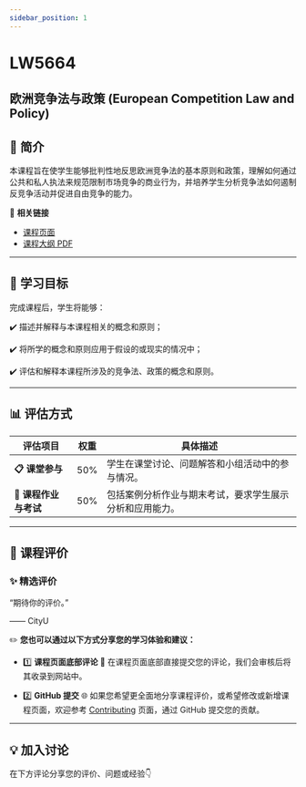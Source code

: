 ```yaml
---
sidebar_position: 1
---
```


# LW5664
## 欧洲竞争法与政策 (European Competition Law and Policy)

## **📘 简介**
本课程旨在使学生能够批判性地反思欧洲竞争法的基本原则和政策，理解如何通过公共和私人执法来规范限制市场竞争的商业行为，并培养学生分析竞争法如何遏制反竞争活动并促进自由竞争的能力。

🔗 **相关链接**
- [课程页面](https://www.cityu.edu.hk/catalogue/pg/202526/course/LW5664.htm)
- [课程大纲 PDF](https://www.cityu.edu.hk/catalogue/pg/202526/course/LW5664.pdf)

---

## **🎯 学习目标**

完成课程后，学生将能够：

✔️ 描述并解释与本课程相关的概念和原则；

✔️ 将所学的概念和原则应用于假设的或现实的情况中；

✔️ 评估和解释本课程所涉及的竞争法、政策的概念和原则。

---

## **📊 评估方式**

| **评估项目**           | **权重** | **具体描述**                                                                                       |
|-----------------------|---------|---------------------------------------------------------------------------------------------------|
| **📋 课堂参与**         | 50%     | 学生在课堂讨论、问题解答和小组活动中的参与情况。                                                     |
| **📂 课程作业与考试**   | 50%     | 包括案例分析作业与期末考试，要求学生展示分析和应用能力。                                              |

---

## **💬 课程评价**

### ✨ **精选评价**
<div className={commentStyles.commentBox}>
    <p className={commentStyles.commentText}>
        “期待你的评价。”
    </p>
    <p className={commentStyles.commentAuthor}>—— CityU</p>
</div>

✏️ **您也可以通过以下方式分享您的学习体验和建议：**

- 1️⃣ **课程页面底部评论**
💬 在课程页面底部直接提交您的评论，我们会审核后将其收录到网站中。

- 2️⃣ **GitHub 提交**
🌐 如果您希望更全面地分享课程评价，或希望修改或新增课程页面，欢迎参考 [Contributing](/contributing) 页面，通过 GitHub 提交您的贡献。

---

## **💡 加入讨论**

在下方评论分享您的评价、问题或经验👇
<Utterances />
